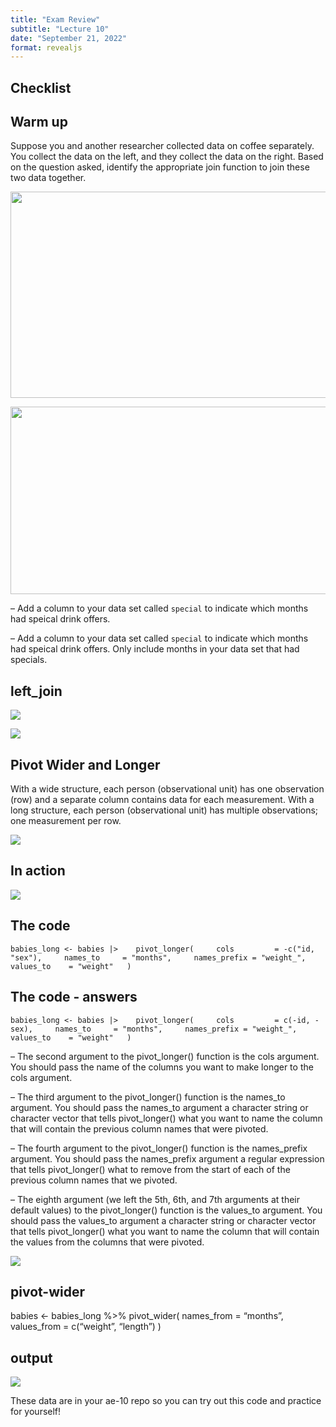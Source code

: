 ```yaml
---
title: "Exam Review"
subtitle: "Lecture 10"
date: "September 21, 2022"
format: revealjs
---
```


## Checklist


## Warm up {.smaller}

Suppose you and another researcher collected data on coffee separately. You collect the data on the left, and they collect the data on the right. Based on the question asked, identify the appropriate join function to join these two data together. 

::: {layout="[[50,-10,50]]"}
![](images/coffee1.png){width="650" height="330" fig-align="center"}

![](images/coffee2.png){width="650" height="300"}
:::

-- Add a column to your data set called `special` to indicate which months had speical drink offers.

-- Add a column to your data set called `special` to indicate which months had speical drink offers. Only include months in your data set that had specials. 

## left_join

![](images/leftjoin.png){fig-align="center"}

![](images/innerjoin.png){fig-align="center"}



## Pivot Wider and Longer 

With a wide structure, each person (observational unit) has one observation (row) and a separate column contains data for each measurement. With a long structure, each person (observational unit) has multiple observations; one measurement per row.

![](images/wide_and_long.png){fig-align="center"}

## In action 

![](images/tidyr-longer-wider.gif){fig-align="center"}

## The code 

`babies_long <- babies |> 
  pivot_longer(
    cols         = -c("id, "sex"),
    names_to     = "months",
    names_prefix = "weight_",
    values_to    = "weight"
  )` 
  

## The code - answers {.smaller}

`babies_long <- babies |> 
  pivot_longer(
    cols         = c(-id, -sex),
    names_to     = "months",
    names_prefix = "weight_",
    values_to    = "weight"
  )` 
  
  -- The second argument to the pivot_longer() function is the cols argument. You should pass the name of the columns you want to make longer to the cols argument.
  
  -- The third argument to the pivot_longer() function is the names_to argument. You should pass the names_to argument a character string or character vector that tells pivot_longer() what you want to name the column that will contain the previous column names that were pivoted.
  
  -- The fourth argument to the pivot_longer() function is the names_prefix argument. You should pass the names_prefix argument a regular expression that tells pivot_longer() what to remove from the start of each of the previous column names that we pivoted.
  
  -- The eighth argument (we left the 5th, 6th, and 7th arguments at their default values) to the pivot_longer() function is the values_to argument. You should pass the values_to argument a character string or character vector that tells pivot_longer() what you want to name the column that will contain the values from the columns that were pivoted.


![](images/longer-answers.png){fig-align="center"}

## pivot-wider 

babies <- babies_long %>% 
  pivot_wider(
    names_from  = "months",
    values_from = c("weight", "length")
  )
  
## output

![](images/wider-answers.png){fig-align="center"}




These data are in your ae-10 repo so you can try out this code and practice for yourself! 







